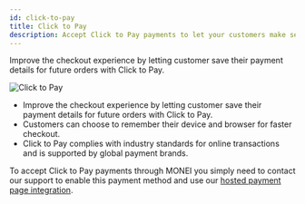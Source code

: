 ```yaml
---
id: click-to-pay
title: Click to Pay
description: Accept Click to Pay payments to let your customers make secure payments in fewer clicks.
---
```



Improve the checkout experience by letting customer save their payment details for future orders with Click to Pay.

![Click to Pay](/img/click-to-pay-preview.png)

- Improve the checkout experience by letting customer save their payment details for future orders with Click to Pay.
- Customers can choose to remember their device and browser for faster checkout.
- Click to Pay complies with industry standards for online transactions and is supported by global payment brands.

To accept Click to Pay payments through MONEI you simply need to <ContactSupport>contact our support</ContactSupport> to enable this payment method and use our [hosted payment page integration](use-prebuilt-payment-page.mdx).
